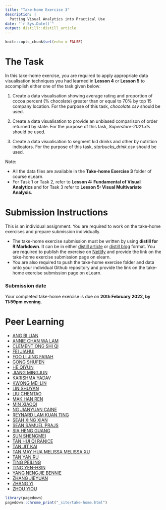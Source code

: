 ```yaml
---
title: "Take-home Exercise 3"
description: |
  Putting Visual Analytics into Practical Use
date: "`r Sys.Date()`"
output: distill::distill_article
---
```


```r
knitr::opts_chunk$set(echo = FALSE)
```

# The Task

In this take-home exercise, you are required to apply appropriate data visualisation techniques you had learned in **Lesson 4** or **Lesson 5** to accomplish either one of the task given below:  

1.  Create a data visualisation showing average rating and proportion of cocoa percent (% chocolate) greater than or equal to 70% by top 15 company location.  For the purpose of this task, *chocolate.csv* should be used.

2. Create a data visualisation to provide an unbiased comparison of order returned by state.  For the purpose of this task, *Superstore-2021.xls* should be used.

3. Create a data visualisation to segment kid drinks and other by nutrition indicators. For the purpose of this task, *starbucks_drink.csv* should be used.

Note: 

+ All the data files are available in the **Take-home Exercise 3** folder of course eLearn.
+ For Task 1 or Task 2, refer to **Lesson 4: Fundamental of Visual Analytics** and for Task 3 refer to **Lesson 5: Visual Multivariate Analysis**.

# Submission Instructions 

This is an individual assignment. You are required to work on the take-home exercises and prepare submission individually. 

- The take-home exercise submission must be written by using **distill for R Markdown**.  It can be in either [distill article](https://distill.pub/guide/) or [distill blog ](https://rstudio.github.io/distill/blog.html) format. You are required to publish the exercise on [Netlify](https://www.netlify.com/) and provide the link on the take-home exercise submission page on elearn. 
- You are also required to push the take-home exercise folder and data onto your individual Github repository and provide the link on the take-home exercise submission page on eLearn.
 
### Submission date 
 
Your completed take-home exercise is due on **20th February 2022, by 11:59pm evening**.

# Peer Learning

+ [ANG BI LIAN](https://bilian-mitb2021.netlify.app/th_ex/th_ex03/take-home_ex03)
+ [ANNIE CHAN WA LAM](https://anniecwl.netlify.app/takehomeex3/takehome-ex3)
+ [CLEMENT ONG SHI QI](https://isss608cosq.netlify.app/th_ex/th_ex03/th_ex03)
+ [FEI JIAHUI](https://fjhva.netlify.app/th_ex/th_ex03/th_ex03)
+ [FOO LI JING FARAH](https://farahfoo.netlify.app/th_ex/th_ex03/th_ex03) 
+ [GONG SHUFEN](https://va2022.netlify.app/th_ex/th_ex03/th_ex03_distill)
+ [HE QIYUN](https://qyva.netlify.app/th_ex/th_ex03/exercise3)
+ [JIANG MINGJUN](https://isss608mj.netlify.app/assigment/takehome03/takehome3.html)
+ [KARISHMA YADAV](https://karishma-smu.netlify.app/th_exercise/th_ex03/takehome_ex03)
+ [KWONG MEI LIN](https://github.com/kwongml/ISSS608_VA/tree/master/TH_Ex/TH_Ex03)
+ [LIN SHUYAN](https://lins-92-isss608.netlify.app/th_ex/th_ex03/th_ex03)
+ [LIU CHENTAO](https://amberjourney.netlify.app/th_ex/th_ex3/take-home-exercise_3)
+ [MAK HAN REN](https://makhanren.netlify.app/th_ex/th_ex03/th_ex03)
+ [MIN XIAOQI](https://mxqvisualanalytics.netlify.app/th_ex/take_home_ex03/take_home_ex_03)
+ [NG JIANYUAN CAINE](https://ngcaine.netlify.app/takehomeexercise/ex03/takehomeexercise03)
+ [REYNARD LAM KUAN TING](https://reynard.netlify.app/th_ex/th_ex03/th_ex03)
+ [SEAH XING XIAN](https://sxingxian-va.netlify.app/th_ex/th_ex03/)
+ [SEAN SAMUEL PRAJS](https://myanalyticsartgallery2.netlify.app/takehomeex/3/thex3)
+ [SIA HENG GUANG](https://hengguang-608.netlify.app/takehome_exercise/ex003/ex003)
+ [SUN SHENGMEI](https://isss608visualanalyticssun.netlify.app/th_ex/th_ex03/take_home_ex03)
+ [TAN HUI QI RANICE](https://isss608-ranice.netlify.app/th_ex/th_ex03/th_ex03)
+ [TAN JIT KAI](https://tjkva2022.netlify.app/th_ex/th_ex03/th_ex03)
+ [TAN MAY HUA MELISSA  MELISSA XU](https://mviz.netlify.app/takehome_ex03/takehome_ex03)
+ [TAN YAN RU](https://yanrutanfirstsite.netlify.app/th_ex/take-home%20ex03/take_home_ex03)
+ [TING PEILING](https://eloquent-va.netlify.app/th_ex/th_ex03/th_ex03_cocoa)
+ [TING YEN-HSIN](https://yhting2021.netlify.app/th_ex/th_ex04/th_ex04-1)
+ [YANG NENGJIE BENNIE](https://isss608bennie.netlify.app/takehomeex/thex3/thex3)
+ [ZHANG JIEYUAN](https://jyvisualanalytics.netlify.app/takehomeex/takehomeex3/ex3)
+ [ZHANG YI](https://isss608.netlify.app/posts/2022-02-15-take-home-exercise-3/)
+ [ZHOU YIOU](https://isss608-2022-yiou.netlify.app/th_ex/takehome_ex03/th3)

   

```r
library(pagedown)
pagedown::chrome_print("_site/take-home.html")
```



















